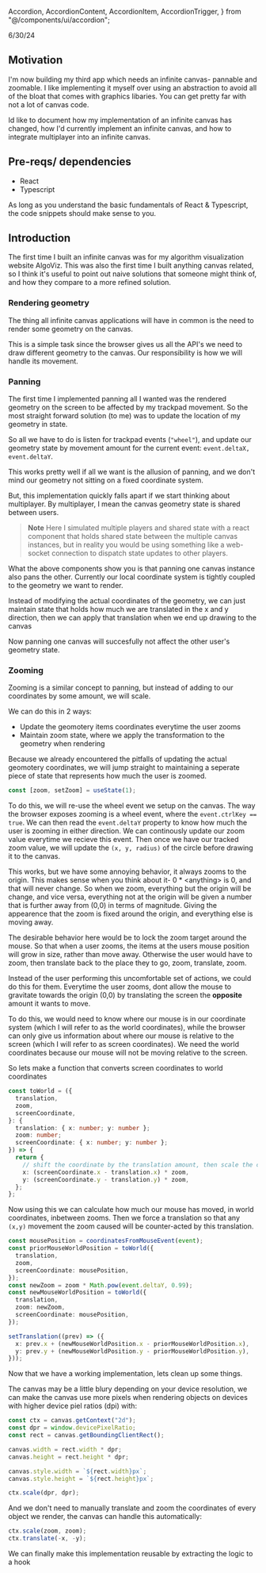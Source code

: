   Accordion,
  AccordionContent,
  AccordionItem,
  AccordionTrigger,
} from "@/components/ui/accordion";

6/30/24

## Motivation

I'm now building my third app which needs an infinite canvas- pannable and zoomable. I like implementing it myself over using an abstraction
to avoid all of the bloat that comes with graphics libaries. You can get pretty far with not a lot of canvas code.

Id like to document how my implementation of an infinite canvas has changed, how I'd currently implement an infinite canvas,
and how to integrate multiplayer into an infinite canvas.

## Pre-reqs/ dependencies

- React
- Typescript

As long as you understand the basic fundamentals of React & Typescript, the code snippets should make sense to you.

## Introduction

The first time I built an infinite canvas was for my algorithm visualization website <Link href="https://algoviz.app">AlgoViz</Link>.
This was also the first time I built anything canvas related, so I think it's useful to point out naive solutions that someone
might think of, and how they compare to a more refined solution.

### Rendering geometry

The thing all infinite canvas applications will have in common is the need to render some geometry on the canvas.

<WithCodeTab filePath="./app/blog/(articles)/infinite-canvas/SimpleCanvas.tsx">
  <SimpleCanvas />
</WithCodeTab>

This is a simple task since the browser gives us all the API's we need to draw different geometry to the canvas.
Our responsibility is how we will handle its movement.

### Panning

The first time I implemented panning all I wanted was the rendered geometry on the screen to be affected by my
trackpad movement. So the most straight forward solution (to me) was to update the location of my geometry in state.

So all we have to do is listen for trackpad events (`"wheel"`), and update our geometry state by movement amount for the current event:
`event.deltaX, event.deltaY`.

<WithCodeTab filePath="./app/blog/(articles)/infinite-canvas/SimpleCanvasPan.tsx">
  <SimpleCanvasPan />
</WithCodeTab>

This works pretty well if all we want is the allusion of panning, and we don't mind our geometry not sitting on a fixed coordinate system.

But, this implementation quickly falls apart if we start thinking about multiplayer. By multiplayer, I mean the canvas geometry state
is shared between users.

<WithCodeTab filePath="./app/blog/(articles)/infinite-canvas/SimpleCanvasMultiplayer.tsx">
  <SimpleCanvasMultiplayer />
</WithCodeTab>

> **Note** Here I simulated multiple players and shared state with a react component that holds shared state between the
> multiple canvas instances, but in reality you would be using something like a web-socket connection to dispatch
> state updates to other players.

What the above components show you is that panning one canvas instance also pans the other. Currently our local coordinate system
is tightly coupled to the geometry we want to render.

Instead of modifying the actual coordinates of the geometry, we can just maintain state that holds how much we are translated in the x and y direction,
then we can apply that translation when we end up drawing to the canvas

<WithCodeTab filePath="./app/blog/(articles)/infinite-canvas/SimpleCanvasDerived.tsx">
  <SimpleCanvasMultiplayerDerived />
</WithCodeTab>

Now panning one canvas will succesfully not affect the other user's geometry state.

### Zooming

Zooming is a similar concept to panning, but instead of adding to our coordinates by some amount, we will scale.

We can do this in 2 ways:

- Update the geomotery items coordinates everytime the user zooms
- Maintain zoom state, where we apply the transformation to the geometry when rendering

Because we already encountered the pitfalls of updating the actual geomotery coordinates, we will jump
straight to maintaining a seperate piece of state that represents how much the user is zoomed.

```ts
const [zoom, setZoom] = useState(1);
```

To do this, we will re-use the wheel event we setup on the canvas. The way the browser exposes zooming
is a wheel event, where the `event.ctrlKey == true`. We can then read the `event.deltaY` property to know how much
the user is zooming in either direction. We can continously update our zoom value everytime we recieve this event.
Then once we have our tracked zoom value, we will update the `(x, y, radius)` of the circle before drawing it to the canvas.

<WithCodeTab filePath="./app/blog/(articles)/infinite-canvas/SimpleCanvasZoom.tsx">
  <SimpleCanvasZoom />
</WithCodeTab>

This works, but we have some annoying behavior, it always zooms to the origin. This makes sense when you think about it-
0 \* \<anything> is 0, and that will never change. So when we zoom, everything but the origin will be change, and vice versa,
everything not at the origin will be given a number that is further away from (0,0) in terms of magnitude. Giving the
appearence that the zoom is fixed around the origin, and everything else is moving away.

The desirable behavior here would be to lock the zoom target around the mouse. So that when a user zooms, the items
at the users mouse position will grow in size, rather than move away. Otherwise the user would have to zoom, then translate
back to the place they to go, zoom, translate, zoom.

Instead of the user performing this uncomfortable set of actions, we could do this for them. Everytime the user zooms,
dont allow the mouse to gravitate towards the origin (0,0) by translating the screen the **opposite** amount it wants to move.

To do this, we would need to know where our mouse is in our coordinate system (which I will refer to as the world
coordinates), while the browser can only give us information about where our mouse is relative to the screen (which I will refer to as screen
coordinates). We need the world coordinates because our mouse will not be moving relative to the screen.

So lets make a function that converts screen coordinates to world coordinates

```ts
const toWorld = ({
  translation,
  zoom,
  screenCoordinate,
}: {
  translation: { x: number; y: number };
  zoom: number;
  screenCoordinate: { x: number; y: number };
}) => {
  return {
    // shift the coordinate by the translation amount, then scale the coordiante by the zoom factor
    x: (screenCoordinate.x - translation.x) * zoom,
    y: (screenCoordinate.y - translation.y) * zoom,
  };
};
```

Now using this we can calculate how much our mouse has moved, in world coordinates, inbetween zooms. Then we force a translation so that any
`(x,y)` movement the zoom caused will be counter-acted by this translation.

```ts
const mousePosition = coordinatesFromMouseEvent(event);
const priorMouseWorldPosition = toWorld({
  translation,
  zoom,
  screenCoordinate: mousePosition,
});
const newZoom = zoom * Math.pow(event.deltaY, 0.99);
const newMouseWorldPosition = toWorld({
  translation,
  zoom: newZoom,
  screenCoordinate: mousePosition,
});

setTranslation((prev) => ({
  x: prev.x + (newMouseWorldPosition.x - priorMouseWorldPosition.x),
  y: prev.y + (newMouseWorldPosition.y - priorMouseWorldPosition.y),
}));
```

<InfiniteCanvasMouseZooming />

Now that we have a working implementation, lets clean up some things.

The canvas may be a little blury depending on your device resolution, we can make the canvas
use more pixels when rendering objects on devices with higher device piel ratios (dpi) with:

```ts
const ctx = canvas.getContext("2d");
const dpr = window.devicePixelRatio;
const rect = canvas.getBoundingClientRect();

canvas.width = rect.width * dpr;
canvas.height = rect.height * dpr;

canvas.style.width = `${rect.width}px`;
canvas.style.height = `${rect.height}px`;

ctx.scale(dpr, dpr);
```

And we don't need to manually translate and zoom the coordinates of every object we render, the canvas can
handle this automatically:

```ts
ctx.scale(zoom, zoom);
ctx.translate(-x, -y);
```

We can finally make this implementation reusable by extracting the logic to a hook

<WithCodeTab filePath="./app/blog/(articles)/infinite-canvas/InfiniteCanvas.tsx">
  <InfiniteCanvas />
</WithCodeTab>
